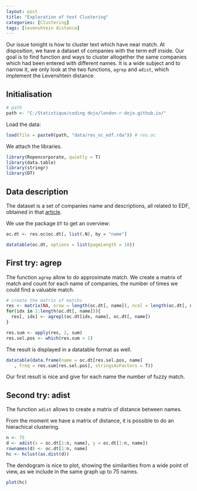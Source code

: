 ```yaml
---
layout: post
title: "Exploration of text Clustering"
categories: [Clustering]
tags: [levenshtein distance]
---
```


Our issue tonight is how to cluster text which have near match.
At disposition, we have a dataset of companies with the term edf inside. Our goal is to find function and ways to cluster altogether the same companies which had been entered with different names. It is a wide subject and to narrow it, we only look at the two functions, `agrep` and `adist`, which implement the Levenshtein distance.

## Initialisation

```r
# path
path <- "C:/Statistique/coding dojo/london-r-dojo.github.io/"
```

Load the data:

```r
load(file = paste0(path, "data/res_oc_edf.rda")) # res.oc
```

We attach the libraries.

```r
library(Ropencorporate, quietly = T)
library(data.table)
library(stringr)
library(DT)
```

## Data description

The dataset is a set of companies name and descriptions, all related to EDF, obtained in that [article](http://data-laborer.eu/2016/05/Presentation_of_the_Ropencorporate_package.html).

We use the package `DT` to get an overview:

```r
oc.dt <- res.oc$oc.dt[, list(.N), by = "name"]

datatable(oc.dt, options = list(pageLength = 10))
```

## First try: agrep

The function `agrep` allow to do approximate match.
We create a matrix of match and count for each name of companies, the number of times we could find a valuable match.

```r
# create the matrix of matchs
res <- matrix(NA, nrow = length(oc.dt[, name]), ncol = length(oc.dt[, name]))
for(idx in 1:length(oc.dt[, name])){
  res[, idx] <- agrepl(oc.dt[idx, name], oc.dt[, name])
}

res.sum <- apply(res, 2, sum)
res.sel.pos <- which(res.sum > 1)

```

The result is displayed in a datatable format as well.

```r

datatable(data.frame(name = oc.dt[res.sel.pos, name]
   , freq = res.sum[res.sel.pos], stringsAsFactors = T))

```

Our first result is nice and give for each name the number of fuzzy match.

## Second try: adist

The function `adist` allows to create a matrix of distance between names.

From the moment we have a matrix of distance, it is possible to do an hierachical clustering.

```r
n <- 75
d <- adist(x = oc.dt[1:n, name], y = oc.dt[1:n, name])
rownames(d) <- oc.dt[1:n, name]
hc <- hclust(as.dist(d))

```

The dendogram is nice to plot, showing the similarities from a wide point of view, as we include in the same graph up to 75 names.

```r
plot(hc)
```
